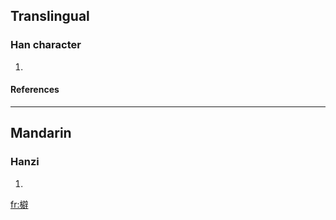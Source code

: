 {{see|蘗}}

==Translingual==
===Han character===
{{Han char|rn=75|rad=木|as=13|sn=17|four=|canj=木尸口十 (DSRJ)}}
# {{defn|Han|sort=木13}}
====References====
{{Han ref|kx=0557.050|dkj=15670|dj=0946.120|hdz=21306.010|uh=6A98|ud=27288}}

----
==Mandarin==
===Hanzi===
{{cmn-hanzi|pin=[[bì]] ([[bi4]]), [[guì]] ([[gui4]]), [[huì]] ([[hui4]])|wg=pi<sup>4</sup>, kuei<sup>4</sup>, hui<sup>4</sup>}}
# {{defn|Mandarin}}

[[fr:檘]]